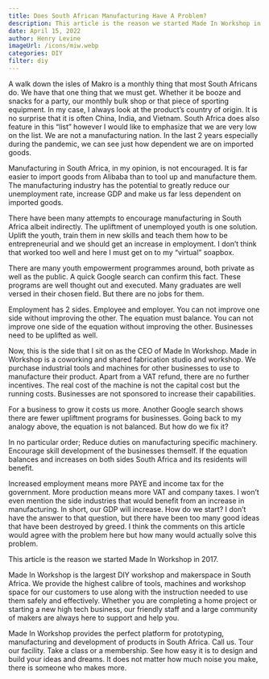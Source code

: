 ```yaml
---
title: Does South African Manufacturing Have A Problem?
description: This article is the reason we started Made In Workshop in 2017.
date: April 15, 2022
author: Henry Levine
imageUrl: /icons/miw.webp
categories: DIY
filter: diy
---
```


A walk down the isles of Makro is a monthly thing that most South Africans do. We have that one thing that we must get. Whether it be booze and snacks for a party, our monthly bulk shop or that piece of sporting equipment. In my case, I always look at the product’s country of origin. It is no surprise that it is often China, India, and Vietnam. South Africa does also feature in this “list” however I would like to emphasize that we are very low on the list. We are not a manufacturing nation. In the last 2 years especially during the pandemic, we can see just how dependent we are on imported goods.

Manufacturing in South Africa, in my opinion, is not encouraged. It is far easier to import goods from Alibaba than to tool up and manufacture them. The manufacturing industry has the potential to greatly reduce our unemployment rate, increase GDP and make us far less dependent on imported goods.

There have been many attempts to encourage manufacturing in South Africa albeit indirectly. The upliftment of unemployed youth is one solution. Uplift the youth, train them in new skills and teach them how to be entrepreneurial and we should get an increase in employment. I don’t think that worked too well and here I must get on to my “virtual” soapbox.

There are many youth empowerment programmes around, both private as well as the public. A quick Google search can confirm this fact. These programs are well thought out and executed. Many graduates are well versed in their chosen field. But there are no jobs for them.

Employment has 2 sides. Employee and employer. You can not improve one side without improving the other. The equation must balance. You can not improve one side of the equation without improving the other. Businesses need to be uplifted as well.

Now, this is the side that I sit on as the CEO of Made In Workshop. Made in Workshop is a coworking and shared fabrication studio and workshop. We purchase industrial tools and machines for other businesses to use to manufacture their product. Apart from a VAT refund, there are no further incentives. The real cost of the machine is not the capital cost but the running costs. Businesses are not sponsored to increase their capabilities.

For a business to grow it costs us more. Another Google search shows there are fewer upliftment programs for businesses. Going back to my analogy above, the equation is not balanced. But how do we fix it?

In no particular order; Reduce duties on manufacturing specific machinery. Encourage skill development of the businesses themself. If the equation balances and increases on both sides South Africa and its residents will benefit.

Increased employment means more PAYE and income tax for the government. More production means more VAT and company taxes. I won’t even mention the side industries that would benefit from an increase in manufacturing. In short, our GDP will increase. How do we start? I don’t have the answer to that question, but there have been too many good ideas that have been destroyed by greed. I think the comments on this article would agree with the problem here but how many would actually solve this problem.

This article is the reason we started Made In Workshop in 2017.

Made In Workshop is the largest DIY workshop and makerspace in South Africa. We provide the highest calibre of tools, machines and workshop space for our customers to use along with the instruction needed to use them safely and effectively. Whether you are completing a home project or starting a new high tech business, our friendly staff and a large community of makers are always here to support and help you.

Made In Workshop provides the perfect platform for prototyping, manufacturing and development of products in South Africa. Call us. Tour our facility. Take a class or a membership. See how easy it is to design and build your ideas and dreams. It does not matter how much noise you make, there is someone who makes more.
